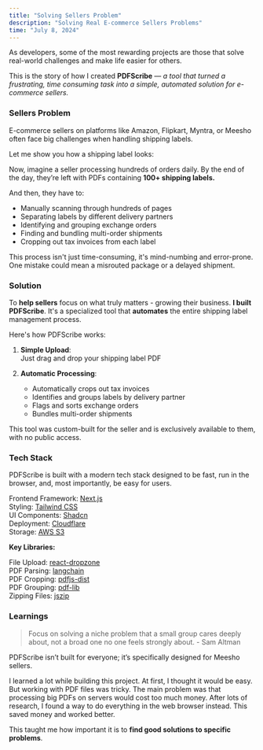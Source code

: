 ```yaml
---
title: "Solving Sellers Problem"
description: "Solving Real E-commerce Sellers Problems"
time: "July 8, 2024"
---
```


As developers, some of the most rewarding projects are those that solve real-world challenges and make life easier for others.

This is the story of how I created **PDFScribe** — _a tool that turned a frustrating, time consuming task into a simple, automated solution for e-commerce sellers._

### Sellers Problem

E-commerce sellers on platforms like Amazon, Flipkart, Myntra, or Meesho often face big challenges when handling shipping labels.

Let me show you how a shipping label looks:

<ImageShell imageUrl="https://utfs.io/f/lWdjoQZNCrBm4ssTKwUkTsHeXv5oEkiGU0ZL3Y6tNVIOycrd" />

Now, imagine a seller processing hundreds of orders daily. By the end of the day, they’re left with PDFs containing **100+ shipping labels.**

And then, they have to:

- Manually scanning through hundreds of pages
- Separating labels by different delivery partners
- Identifying and grouping exchange orders
- Finding and bundling multi-order shipments
- Cropping out tax invoices from each label

This process isn't just time-consuming, it's mind-numbing and error-prone. One mistake could mean a misrouted package or a delayed shipment.

### Solution

To **help sellers** focus on what truly matters - growing their business. **I built PDFScribe**. It's a specialized tool that **automates** the entire shipping label management process.

Here's how PDFScribe works:

<VideoViewer videoSrc="https://utfs.io/f/lWdjoQZNCrBmO0OuJyi6mBlLRiJbIKYn381vPNVU4WFXh0Ex" />

1. **Simple Upload**: <br/>
   Just drag and drop your shipping label PDF

2. **Automatic Processing**:

   - Automatically crops out tax invoices
   - Identifies and groups labels by delivery partner
   - Flags and sorts exchange orders
   - Bundles multi-order shipments

This tool was custom-built for the seller and is exclusively available to them, with no public access.

### Tech Stack

PDFScribe is built with a modern tech stack designed to be fast, run in the browser, and, most importantly, be easy for users.

Frontend Framework: [Next.js](https://nextjs.org)<br/>
Styling: [Tailwind CSS](https://tailwindcss.com)<br/>
UI Components: [Shadcn](https://ui.shadcn.com)<br/>
Deployment: [Cloudflare](https://cloudflare.com)<br/>
Storage: [AWS S3](https://aws.amazon.com/s3)<br/>

**Key Libraries:**

File Upload: [react-dropzone](https://www.npmjs.com/package/react-dropzone)<br/>
PDF Parsing: [langchain](https://www.npmjs.com/package/langchain)<br/>
PDF Cropping: [pdfjs-dist](https://www.npmjs.com/package/pdfjs-dist)<br/>
PDF Grouping: [pdf-lib](https://www.npmjs.com/package/pdf-lib)<br/>
Zipping Files: [jszip](https://www.npmjs.com/package/jszip)<br/>

### Learnings

> Focus on solving a niche problem that a small group cares deeply about, not a broad one no one feels strongly about. - Sam Altman

PDFScribe isn’t built for everyone; it’s specifically designed for Meesho sellers.

I learned a lot while building this project. At first, I thought it would be easy. But working with PDF files was tricky. The main problem was that processing big PDFs on servers would cost too much money. After lots of research, I found a way to do everything in the web browser instead. This saved money and worked better.

This taught me how important it is to **find good solutions to specific problems**.
